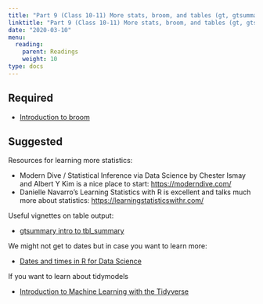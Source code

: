 ```yaml
---
title: "Part 9 (Class 10-11) More stats, broom, and tables (gt, gtsummary)"
linktitle: "Part 9 (Class 10-11) More stats, broom, and tables (gt, gtsummary)"
date: "2020-03-10"
menu:
  reading:
    parent: Readings
    weight: 10
type: docs
---
```


## Required

- [Introduction to broom](https://cran.r-project.org/web/packages/broom/vignettes/broom.html)

## Suggested

Resources for learning more statistics:

- Modern Dive / Statistical Inference via Data Science by Chester Ismay and Albert Y Kim is a nice place to start: <https://moderndive.com/>
- Danielle Navarro's Learning Statistics with R is excellent and talks much more about statistics: <https://learningstatisticswithr.com/>


Useful vignettes on table output:

- [gtsummary intro to tbl_summary](https://www.danieldsjoberg.com/gtsummary/articles/tbl_summary.html)

We might not get to dates but in case you want to learn more:

- [Dates and times in R for Data Science](https://r4ds.had.co.nz/dates-and-times.html)

If you want to learn about tidymodels

- [Introduction to Machine Learning with the Tidyverse](https://education.rstudio.com/blog/2020/02/conf20-intro-ml/)

<!-- - [Tidymodels with R: Recipes](https://www.tmwr.org/recipes.html) -->
<!-- - [Tidymodels with R: Fitting Models with Parsnip](https://www.tmwr.org/models.html) -->
<!-- - [Tidymodels with R: Judging Model Effectiveness](https://www.tmwr.org/performance.html) -->